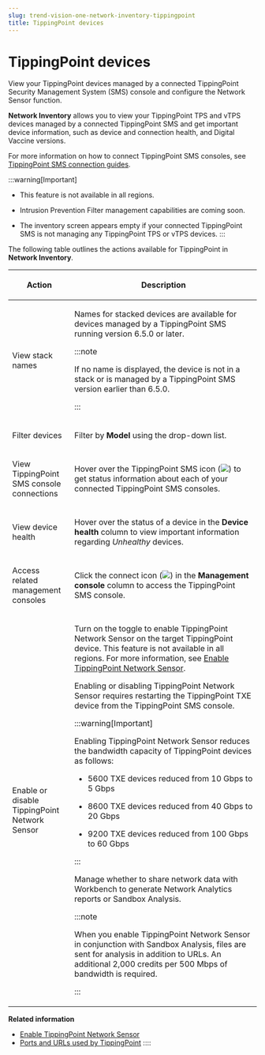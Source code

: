 ```yaml
---
slug: trend-vision-one-network-inventory-tippingpoint
title: TippingPoint devices
---
```

# TippingPoint devices

View your TippingPoint devices managed by a connected TippingPoint Security Management System (SMS) console and configure the Network Sensor function.

**Network Inventory** allows you to view your TippingPoint TPS and vTPS devices managed by a connected TippingPoint SMS and get important device information, such as device and connection health, and Digital Vaccine versions.

For more information on how to connect TippingPoint SMS consoles, see [TippingPoint SMS connection guides](tippingpoint-sms-connection-guides.mdx).

:::warning[Important]

- This feature is not available in all regions.

- Intrusion Prevention Filter management capabilities are coming soon.

- The inventory screen appears empty if your connected TippingPoint SMS is not managing any TippingPoint TPS or vTPS devices.
:::

The following table outlines the actions available for TippingPoint in **Network Inventory**.

<table>
<colgroup>
<col style="width: 25%" />
<col style="width: 75%" />
</colgroup>
<thead>
<tr>
<th><p>Action</p></th>
<th><p>Description</p></th>
</tr>
</thead>
<tbody>
<tr>
<td><p>View stack names</p></td>
<td><p>Names for stacked devices are available for devices managed by a TippingPoint SMS running version 6.5.0 or later.</p>


:::note

<p>If no name is displayed, the device is not in a stack or is managed by a TippingPoint SMS version earlier than 6.5.0.</p>


:::

</td>
</tr>
<tr>
<td><p>Filter devices</p></td>
<td><p>Filter by <strong>Model</strong> using the drop-down list.</p></td>
</tr>
<tr>
<td><p>View TippingPoint SMS console connections</p></td>
<td><p>Hover over the TippingPoint SMS icon (<img src="./images/TippingPointSMS_icon=GUID-5C545E3D-D7C4-4E48-BEE3-443CF5F7D5FD.webp" />) to get status information about each of your connected TippingPoint SMS consoles.</p></td>
</tr>
<tr>
<td><p>View device health</p></td>
<td><p>Hover over the status of a device in the <strong>Device health</strong> column to view important information regarding <em>Unhealthy</em> devices.</p></td>
</tr>
<tr>
<td><p>Access related management consoles</p></td>
<td><p>Click the connect icon (<img src="./images/open_in_new_tab_icon=GUID-D37037A0-DD4F-4C8A-AB74-D8793D4F991A.webp" />) in the <strong>Management console</strong> column to access the TippingPoint SMS console.</p></td>
</tr>
<tr>
<td><p>Enable or disable TippingPoint Network Sensor</p></td>
<td><p>Turn on the toggle to enable TippingPoint Network Sensor on the target TippingPoint device. This feature is not available in all regions. For more information, see <a href="trend-vision-one-enable-network-sensor-for-tp">Enable TippingPoint Network Sensor</a>.</p>
<p>Enabling or disabling TippingPoint Network Sensor requires restarting the TippingPoint TXE device from the TippingPoint SMS console.</p>


:::warning[Important]

<p>Enabling TippingPoint Network Sensor reduces the bandwidth capacity of TippingPoint devices as follows:</p>
<ul>
<li><p>5600 TXE devices reduced from 10 Gbps to 5 Gbps</p></li>
<li><p>8600 TXE devices reduced from 40 Gbps to 20 Gbps</p></li>
<li><p>9200 TXE devices reduced from 100 Gbps to 60 Gbps</p></li>
</ul>


:::


<p>Manage whether to share network data with Workbench to generate Network Analytics reports or Sandbox Analysis.</p>


:::note

<p>When you enable TippingPoint Network Sensor in conjunction with Sandbox Analysis, files are sent for analysis in addition to URLs. An additional 2,000 credits per 500 Mbps of bandwidth is required.</p>


:::

</td>
</tr>
</tbody>
</table>

**Related information**

- [Enable TippingPoint Network Sensor](enable-network-sensor-for-tp.md "Enable TippingPoint Network Sensor to provide greater detection capability and visibility into your network environment and enables greater sharing of network telemetry with Trend Vision One.")
- [Ports and URLs used by TippingPoint](ports-urls-used-tippingpoint.md "Review settings to configure your firewall and connected products.")
::::
